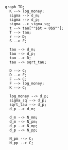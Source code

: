 ```mermaid
  graph TD;
    K --> log_money;
    sigma --> d_m;
    sigma --> d_p;
    sigma --> sigma_sq;
    t --> tau[""$$t = 0$$""];
    T --> tau;
    r --> D;
    S --> F;

    tau --> d_m;
    tau --> d_p;
    tau --> D;
    tau --> sqrt_tau;

    D --> C;
    D --> F;
    F --> C;
    F --> log_money;
    K --> C;

    log_money --> d_p;
    sigma_sq --> d_p;
    sqrt_tau --> d_p;
    d_p --> d_m;

    d_m --> N_mm;
    d_m --> N_pm;
    d_p --> N_mp;
    d_p --> N_pp;

    N_pm --> C;
    N_pp --> C;
```
